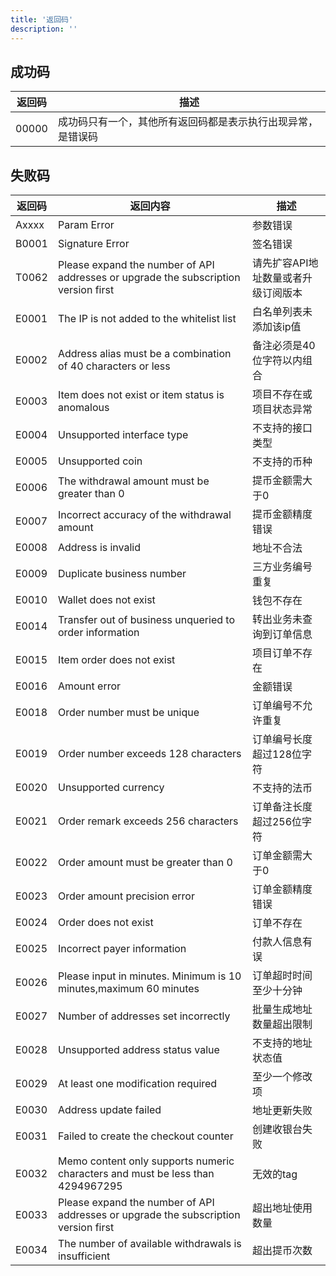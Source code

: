 ```yaml
---
title: '返回码'
description: ''
---
```


## 成功码

| 返回码   | 描述                       |
| ----- | ------------------------------ |
| 00000 | 成功码只有一个，其他所有返回码都是表示执行出现异常，是错误码 |

## 失败码

| 返回码 |  返回内容 | 描述             |
| ---------- | ---------- | ----------------------- |
| Axxxx      | Param Error | 参数错误   |
| B0001      | Signature Error | 签名错误   |
| T0062      | Please expand the number of API addresses or upgrade the subscription version first | 请先扩容API地址数量或者升级订阅版本   |
| E0001      | The IP is not added to the whitelist list | 白名单列表未添加该ip值   |
| E0002      | Address alias must be a combination of 40 characters or less | 备注必须是40位字符以内组合 |
| E0003      | Item does not exist or item status is anomalous | 项目不存在或项目状态异常 |
| E0004      | Unsupported interface type | 不支持的接口类型 |
| E0005      | Unsupported coin | 不支持的币种        |
| E0006      | The withdrawal amount must be greater than 0 | 提币金额需大于0 |
| E0007      | Incorrect accuracy of the withdrawal amount | 提币金额精度错误 |
| E0008      | Address is invalid | 地址不合法                  |
| E0009      | Duplicate business number | 三方业务编号重复    |
| E0010      | Wallet does not exist | 钱包不存在            |
| E0014      | Transfer out of business unqueried to order information | 转出业务未查询到订单信息 |
| E0015      | Item order does not exist | 项目订单不存在     |
| E0016      | Amount error | 金额错误     |
| E0018      | Order number must be unique | 订单编号不允许重复     |
| E0019      | Order number exceeds 128 characters | 订单编号长度超过128位字符     |
| E0020      | Unsupported currency | 不支持的法币     |
| E0021      | Order remark exceeds 256 characters | 订单备注长度超过256位字符     |
| E0022      | Order amount must be greater than 0 | 订单金额需大于0     |
| E0023      | Order amount precision error | 订单金额精度错误     |
| E0024      | Order does not exist | 订单不存在     |
| E0025      | Incorrect payer information | 付款人信息有误     |
| E0026      | Please input in minutes. Minimum is 10 minutes,maximum 60 minutes | 订单超时时间至少十分钟     |
| E0027     | Number of addresses set incorrectly | 批量生成地址数量超出限制  |
| E0028     | Unsupported address status value | 不支持的地址状态值        |
| E0029     | At least one modification required | 至少一个修改项            |
| E0030     | Address update failed | 地址更新失败              |
| E0031     | Failed to create the checkout counter | 创建收银台失败            |
| E0032     | Memo content only supports numeric characters and must be less than 4294967295 | 无效的tag                |
| E0033     | Please expand the number of API addresses or upgrade the subscription version first | 超出地址使用数量                |
| E0034     | The number of available withdrawals is insufficient | 超出提币次数                |